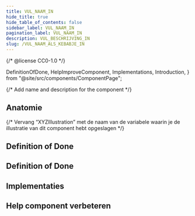 ```yaml
---
title: VUL_NAAM_IN
hide_title: true
hide_table_of_contents: false
sidebar_label: VUL_NAAM_IN
pagination_label: VUL_NAAM_IN
description: VUL_BESCHRIJVING_IN
slug: /VUL_NAAM_ALS_KEBABJE_IN
---
```


{/* @license CC0-1.0 */}

  DefinitionOfDone,
  HelpImproveComponent,
  Implementations,
  Introduction,
} from "@site/src/components/ComponentPage";

{/* Add name and description for the component */}


<Introduction component={component} headingLevel={1} description={description} />

<ComponentAliases component={component} />

## Anatomie

<ComponentAnatomy component={component} illustration={XYZIllustration} /> {/* Vervang “XYZIllustration” met de naam van de variabele waarin je de illustratie van dit component hebt opgeslagen */}

## Definition of Done

<DefinitionOfDone component={component} headingLevel={3} />

## Definition of Done

<DefinitionOfDone component={component} headingLevel={3} />

## Implementaties

<Implementations component={component} headingLevel={3} />

## Help component verbeteren

<HelpImproveComponent component={component} headingLevel={3} />
